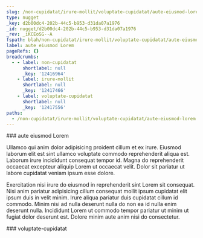 ```yaml
---
slug: /non-cupidatat/irure-mollit/voluptate-cupidatat/aute-eiusmod-lorem
type: nugget
_key: d2b00dc4-202b-44c5-b953-d31da07a1976
_id: nugget/d2b00dc4-202b-44c5-b953-d31da07a1976
_rev: _iKCEoSG--A
fspath: blah/non-cupidatat/irure-mollit/voluptate-cupidatat/aute-eiusmod-lorem.md
label: aute eiusmod Lorem
pageRefs: {}
breadcrumbs:
  - - label: non-cupidatat
      shortlabel: null
      _key: '12416964'
    - label: irure-mollit
      shortlabel: null
      _key: '12417466'
    - label: voluptate-cupidatat
      shortlabel: null
      _key: '12417556'
paths:
  - /non-cupidatat/irure-mollit/voluptate-cupidatat/aute-eiusmod-lorem
---
```


<NuggetArea>
<Nugget slug="/non-cupidatat/irure-mollit/voluptate-cupidatat/aute-eiusmod-lorem" type="nugget" _key="d2b00dc4-202b-44c5-b953-d31da07a1976" _id="nugget/d2b00dc4-202b-44c5-b953-d31da07a1976" _rev="_iKCEoSG--A" fspath="blah/non-cupidatat/irure-mollit/voluptate-cupidatat/aute-eiusmod-lorem.md" label="aute eiusmod Lorem" paths="/non-cupidatat/irure-mollit/voluptate-cupidatat/aute-eiusmod-lorem">
<NuggetBody>
### aute eiusmod Lorem

Ullamco qui anim dolor adipisicing proident cillum et ex irure. Eiusmod laborum elit est sint ullamco voluptate commodo reprehenderit aliqua est. Laborum irure incididunt consequat tempor id. Magna do reprehenderit occaecat excepteur aliquip Lorem ut occaecat velit. Dolor sit pariatur ut labore cupidatat veniam ipsum esse dolore.

Exercitation nisi irure do eiusmod in reprehenderit sint Lorem sit consequat. Nisi anim pariatur adipisicing cillum consequat mollit ipsum cupidatat elit ipsum duis in velit minim. Irure aliqua pariatur duis cupidatat cillum id commodo. Minim nisi ad nulla deserunt nulla do non ea id nulla enim deserunt nulla. Incididunt Lorem ut commodo tempor pariatur ut minim ut fugiat dolor deserunt est. Dolore minim aute anim nisi do consectetur.

</NuggetBody>
<Breadcrumbs>
<Crumbs>
<Crumb _key="12416964" label="non-cupidatat" /><Crumb _key="12417466" label="irure-mollit" /><Crumb _key="12417556" label="voluptate-cupidatat" />
</Crumbs>
</Breadcrumbs>
</Nugget>

<NuggetsInbound>
</NuggetsInbound>
<NuggetsOutbound>
</NuggetsOutbound>
</NuggetArea>
<PassagesInbound>
<Passage direction="inbound" type="passage" _key="12417556" _id="passage/12417556" _rev="_iKCEoSG--_" label="voluptate-cupidatat" passage="voluptate-cupidatat" fspath="blah/non-cupidatat/irure-mollit/voluptate-cupidatat" paths="/non-cupidatat/irure-mollit/voluptate-cupidatat" slug="/non-cupidatat/irure-mollit/voluptate-cupidatat">
<NuggetBody>
### voluptate-cupidatat

</NuggetBody>
<Breadcrumbs>
<Crumbs>
<Crumb _key="12416964" label="non-cupidatat" /><Crumb _key="12417466" label="irure-mollit" />
</Crumbs>
</Breadcrumbs>
</Passage>

</PassagesInbound>
<PassagesOutbound>
</PassagesOutbound>